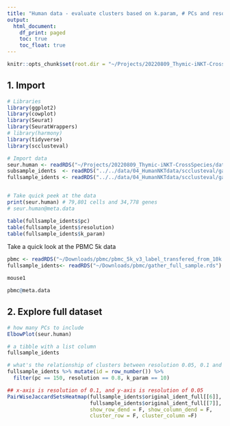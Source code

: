 ```yaml
---
title: "Human data - evaluate clusters based on k.param, # PCs and resolution"
output:
  html_document:
    df_print: paged
    toc: true
    toc_float: true
---
```


```r
knitr::opts_chunk$set(root.dir = "~/Projects/20220809_Thymic-iNKT-CrossSpecies/scripts/human-thymus/")
```


## 1. Import

```r
# Libraries
library(ggplot2)
library(cowplot)
library(Seurat)
library(SeuratWrappers)
# library(harmony)
library(tidyverse)
library(scclusteval)
```

```r
# Import data
seur.human <- readRDS("~/Projects/20220809_Thymic-iNKT-CrossSpecies/data/raw_data/human_data/filtered_seurat_Harmony_07-22-22.RDS")
subsample_idents  <- readRDS("../../data/04_HumanNKTdata/scclusteval/gather_subsample.rds")
fullsample_idents <- readRDS("../../data/04_HumanNKTdata/scclusteval/gather_full_sample.rds")


# Take quick peek at the data
print(seur.human) # 79,801 cells and 34,778 genes
# seur.human@meta.data

table(fullsample_idents$pc)
table(fullsample_idents$resolution)
table(fullsample_idents$k_param)
```


Take a quick look at the PBMC 5k data
```r
pbmc <- readRDS("~/Downloads/pbmc/pbmc_5k_v3_label_transfered_from_10k.rds")
fullsample_idents<- readRDS("~/Downloads/pbmc/gather_full_sample.rds")

mouse1

pbmc@meta.data
```




## 2. Explore full dataset

```r
# how many PCs to include
ElbowPlot(seur.human)

# a tibble with a list column
fullsample_idents

# what's the relationship of clusters between resolution 0.05, 0.1 and 0.3 with the same and k_param
fullsample_idents %>% mutate(id = row_number()) %>%
  filter(pc == 150, resolution == 0.8, k_param == 10)

## x-axis is resolution of 0.1, and y-axis is resolution of 0.05
PairWiseJaccardSetsHeatmap(fullsample_idents$original_ident_full[[6]],
                           fullsample_idents$original_ident_full[[7]],
                           show_row_dend = F, show_column_dend = F,
                           cluster_row = F, cluster_column =F)
```

